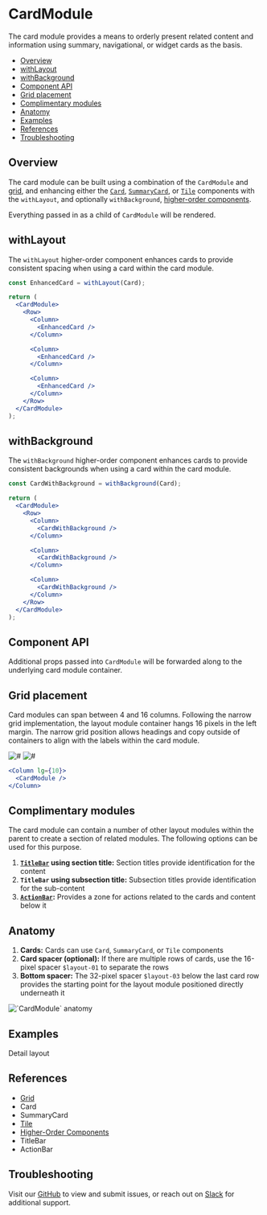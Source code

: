 
# CardModule

The card module provides a means to orderly present related content and information using summary, navigational, or widget cards as the basis.

- [Overview](#overview)
- [withLayout](#withlayout)
- [withBackground](#withbackground)
- [Component API](#component-api)
- [Grid placement](#grid-placement)
- [Complimentary modules](#complimentary-modules)
- [Anatomy](#anatomy)
- [Examples](#examples)
- [References](#references)
- [Troubleshooting](#troubleshooting)

## Overview

The card module can be built using a combination of the `CardModule` and [grid](#references), and enhancing either the [`Card`](#references), [`SummaryCard`](#references), or [`Tile`](#references) components with the `withLayout`, and optionally `withBackground`, [higher-order components](#references).

Everything passed in as a child of `CardModule` will be rendered.

<Canvas>
  <Story
    id="patterns-unstable-layout-modules-cardmodule--default"
    parameters={parameters}
  />
</Canvas>

## withLayout

The `withLayout` higher-order component enhances cards to provide consistent spacing when using a card within the card module.

```jsx
const EnhancedCard = withLayout(Card);

return (
  <CardModule>
    <Row>
      <Column>
        <EnhancedCard />
      </Column>

      <Column>
        <EnhancedCard />
      </Column>

      <Column>
        <EnhancedCard />
      </Column>
    </Row>
  </CardModule>
);
```

## withBackground

The `withBackground` higher-order component enhances cards to provide consistent backgrounds when using a card within the card module.

```jsx
const CardWithBackground = withBackground(Card);

return (
  <CardModule>
    <Row>
      <Column>
        <CardWithBackground />
      </Column>

      <Column>
        <CardWithBackground />
      </Column>

      <Column>
        <CardWithBackground />
      </Column>
    </Row>
  </CardModule>
);
```

## Component API

<ArgsTable />

Additional props passed into `CardModule` will be forwarded along to the underlying card module container.

## Grid placement

Card modules can span between 4 and 16 columns. Following the narrow grid implementation, the layout module container hangs 16 pixels in the left margin. The narrow grid position allows headings and copy outside of containers to align with the labels within the card module.

<Row>
  <Column>
    <img alt="#" src="#" />
  </Column>

  <Column>
    <img alt="#" src="#" />
  </Column>
</Row>

```jsx
<Column lg={10}>
  <CardModule />
</Column>
```

## Complimentary modules

The card module can contain a number of other layout modules within the parent to create a section of related modules. The following options can be used for this purpose.

1. **[`TitleBar`](#references) using section title:** Section titles provide identification for the content
2. **`TitleBar` using subsection title:** Subsection titles provide identification for the sub-content
3. **[`ActionBar`](#references):** Provides a zone for actions related to the cards and content below it

<Canvas>
  <Story
    id="patterns-unstable-layout-modules-cardmodule--complimentary"
    parameters={parameters}
  />
</Canvas>

## Anatomy

1. **Cards:** Cards can use `Card`, `SummaryCard`, or `Tile` components
2. **Card spacer (optional):** If there are multiple rows of cards, use the 16-pixel spacer `$layout-01` to separate the rows
3. **Bottom spacer:** The 32-pixel spacer `$layout-03` below the last card row provides the starting point for the layout module positioned directly underneath it

<img alt="`CardModule` anatomy" src="#" />

## Examples

<LinkTo kind="patterns-unstable-layout-examples" story="detail">
  Detail layout
</LinkTo>

## References

- [Grid](https://react.carbondesignsystem.com/?path=/docs/grid--narrow)
- <LinkTo kind="components-card" story="default">
    Card
  </LinkTo>
- <LinkTo kind="patterns-summarycard" story="with-primary-label">
    SummaryCard
  </LinkTo>
- [Tile](https://react.carbondesignsystem.com/?path=/docs/tile)
- [Higher-Order Components](https://reactjs.org/docs/higher-order-components.html)
- <LinkTo kind="patterns-unstable-layout-modules-titlebar" story="default">
    TitleBar
  </LinkTo>
- <LinkTo kind="patterns-unstable-layout-modules-actionbar" story="default">
    ActionBar
  </LinkTo>

## Troubleshooting

Visit our [GitHub](https://github.com/carbon-design-system/ibm-security) to view and submit issues, or reach out on [Slack](https://app.slack.com/client/T1V6D3RT7/CRV39QKP0) for additional support.
